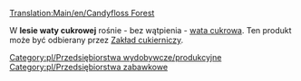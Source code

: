 [[Translation:Main/en/Candyfloss Forest]]
{{pl/Przedsiębiorstwa|image=CandyflossForest.png
|name=Las waty cukrowej
|climates=[[Main/en/Klimat/Pl#Zabawkowy|Zabawkowy]]
|accepts=Nic
|produces=[[Main/pl/Wata cukrowa|Wata cukrowa]]
}}

W '''lesie waty cukrowej''' rośnie - bez wątpienia - [[Main/pl/Wata cukrowa|wata cukrowa]]. Ten produkt może być odbierany przez [[Main/pl/Zakład cukierniczy|Zakład cukierniczy]].

{{pl/Navbox Industries}}

[[Category:pl/Przedsiębiorstwa wydobywcze/produkcyjne]]
[[Category:pl/Przedsiębiorstwa zabawkowe]]